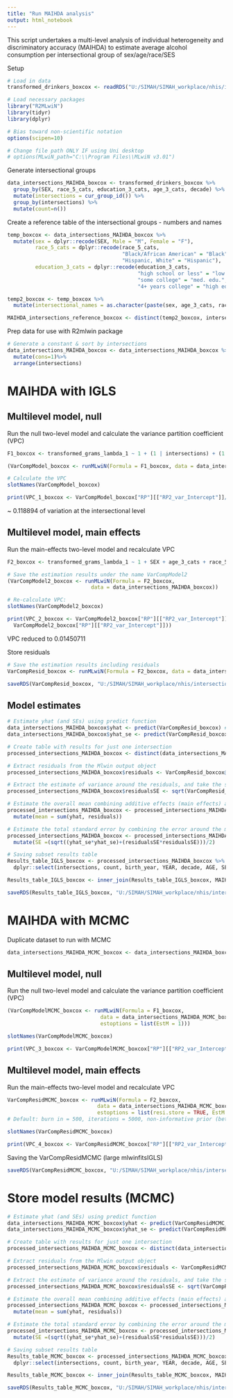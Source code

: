 ```yaml
---
title: "Run MAIHDA analysis"
output: html_notebook
---
```


This script undertakes a multi-level analysis of individual heterogeneity and discriminatory accuracy (MAIHDA)
to estimate average alcohol consumption per intersectional group of sex/age/race/SES

Setup
```r
# Load in data
transformed_drinkers_boxcox <- readRDS("U:/SIMAH/SIMAH_workplace/nhis/intersectionality/cleaned_data/6_nhis_alc_clean_transformed_drinkers_boxcox.RDS")

# Load necessary packages
library("R2MLwiN")
library(tidyr)
library(dplyr)

# Bias toward non-scientific notation
options(scipen=10)

# Change file path ONLY IF using Uni desktop
# options(MLwiN_path="C:\\Program Files\\MLwiN v3.01")
```

Generate intersectional groups
```r
data_intersections_MAIHDA_boxcox <- transformed_drinkers_boxcox %>% 
  group_by(SEX, race_5_cats, education_3_cats, age_3_cats, decade) %>% 
  mutate(intersections = cur_group_id()) %>%
  group_by(intersections) %>%
  mutate(count=n())
```

Create a reference table of the intersectional groups - numbers and names
```r
temp_boxcox <- data_intersections_MAIHDA_boxcox %>%
  mutate(sex = dplyr::recode(SEX, Male = "M", Female = "F"),
         race_5_cats = dplyr::recode(race_5_cats, 
                                     "Black/African American" = "Black", 
                                     "Hispanic, White" = "Hispanic"),
         education_3_cats = dplyr::recode(education_3_cats, 
                                          "high school or less" = "low edu.", 
                                          "some college" = "med. edu.", 
                                          "4+ years college" = "high edu."))

temp2_boxcox <- temp_boxcox %>% 
  mutate(intersectional_names = as.character(paste(sex, age_3_cats, race_5_cats, education_3_cats, decade)))

MAIHDA_intersections_reference_boxcox <- distinct(temp2_boxcox, intersections, .keep_all = TRUE) %>% dplyr::select(intersections, intersectional_names)
```

Prep data for use with R2mlwin package
```r
# Generate a constant & sort by intersections
data_intersections_MAIHDA_boxcox <- data_intersections_MAIHDA_boxcox %>%
  mutate(cons=1)%>% 
  arrange(intersections)
```

# MAIHDA with IGLS

## Multilevel model, null

Run the null two-level model and calculate the variance partition coefficient (VPC)
```r
F1_boxcox <- transformed_grams_lambda_1 ~ 1 + (1 | intersections) + (1 | NHISPID)

(VarCompModel_boxcox <- runMLwiN(Formula = F1_boxcox, data = data_intersections_MAIHDA_boxcox))

# Calculate the VPC
slotNames(VarCompModel_boxcox)

print(VPC_1_boxcox <- VarCompModel_boxcox["RP"][["RP2_var_Intercept"]]/(VarCompModel_boxcox["RP"][["RP1_var_Intercept"]] + VarCompModel_boxcox["RP"][["RP2_var_Intercept"]]))
```
~ 0.118894 of variation at the intersectional level

## Multilevel model, main effects

Run the main-effects two-level model and recalculate VPC
```r
F2_boxcox <- transformed_grams_lambda_1 ~ 1 + SEX + age_3_cats + race_5_cats + education_3_cats + decade + (1 | intersections) + (1 | NHISPID)

# Save the estimation results under the name VarCompModel2
(VarCompModel2_boxcox <- runMLwiN(Formula = F2_boxcox, 
                           data = data_intersections_MAIHDA_boxcox))

# Re-calculate VPC:
slotNames(VarCompModel2_boxcox)

print(VPC_2_boxcox <- VarCompModel2_boxcox["RP"][["RP2_var_Intercept"]]/(VarCompModel2_boxcox["RP"][["RP1_var_Intercept"]] + 
  VarCompModel2_boxcox["RP"][["RP2_var_Intercept"]]))
```
VPC reduced to 0.01450711

Store residuals
```r
# Save the estimation results including residuals
VarCompResid_boxcox <- runMLwiN(Formula = F2_boxcox, data = data_intersections_MAIHDA_boxcox, estoptions = list(resi.store = TRUE))

saveRDS(VarCompResid_boxcox, "U:/SIMAH/SIMAH_workplace/nhis/intersectionality/cleaned_data/VarCompResidIGLS_boxcox.RDS")
```

## Model estimates
```r
# Estimate yhat (and SEs) using predict function
data_intersections_MAIHDA_boxcox$yhat <- predict(VarCompResid_boxcox) # the predicted expected value
data_intersections_MAIHDA_boxcox$yhat_se <- predict(VarCompResid_boxcox, se.fit=TRUE)$se.fit # the standard error of the predicted expected value

# Create table with results for just one intersection
processed_intersections_MAIHDA_boxcox <- distinct(data_intersections_MAIHDA_boxcox, intersections, .keep_all = TRUE)

# Extract residuals from the Mlwin output object
processed_intersections_MAIHDA_boxcox$residuals <- VarCompResid_boxcox@residual$lev_2_resi_est_Intercept 

# Extract the estimate of variance around the residuals, and take the sqrt of it to get the standard error around the residuals
processed_intersections_MAIHDA_boxcox$residualsSE <- sqrt(VarCompResid_boxcox@residual$lev_2_resi_var_Intercept) %>% sqrt() # standard error around residuals

# Estimate the overall mean combining additive effects (main effects) and multiplicative effects (residuals)
processed_intersections_MAIHDA_boxcox <- processed_intersections_MAIHDA_boxcox %>% 
  mutate(mean = sum(yhat, residuals))

# Estimate the total standard error by combining the error around the mean plus the error around the residuals:
processed_intersections_MAIHDA_boxcox <- processed_intersections_MAIHDA_boxcox %>% 
  mutate(SE =(sqrt((yhat_se*yhat_se)+(residualsSE*residualsSE)))/2)

# Saving subset results table
Results_table_IGLS_boxcox <- processed_intersections_MAIHDA_boxcox %>%
  dplyr::select(intersections, count, birth_year, YEAR, decade, AGE, SEX, race_5_cats, education_3_cats, age_3_cats, yhat, yhat_se, residuals, residualsSE, mean, SE)

Results_table_IGLS_boxcox <- inner_join(Results_table_IGLS_boxcox, MAIHDA_intersections_reference_boxcox, by = "intersections")

saveRDS(Results_table_IGLS_boxcox, "U:/SIMAH/SIMAH_workplace/nhis/intersectionality/cleaned_data/MAIHDA_results_IGLS_boxcox.RDS")
```

###############################################################################################
# MAIHDA with MCMC

Duplicate dataset to run with MCMC
```r
data_intersections_MAIHDA_MCMC_boxcox <- data_intersections_MAIHDA_boxcox
```

## Multilevel model, null

Run the null two-level model and calculate the variance partition coefficient (VPC)
```r
(VarCompModelMCMC_boxcox <- runMLwiN(Formula = F1_boxcox, 
                              data = data_intersections_MAIHDA_MCMC_boxcox, 
                              estoptions = list(EstM = 1)))

slotNames(VarCompModelMCMC_boxcox)

print(VPC_3_boxcox <- VarCompModelMCMC_boxcox["RP"][["RP2_var_Intercept"]]/(VarCompModelMCMC_boxcox["RP"][["RP1_var_Intercept"]] + VarCompModelMCMC_boxcox["RP"][["RP2_var_Intercept"]]))
```


## Multilevel model, main effects

Run the main-effects two-level model and recalculate VPC
```r
VarCompResidMCMC_boxcox <- runMLwiN(Formula = F2_boxcox, 
                             data = data_intersections_MAIHDA_MCMC_boxcox, 
                             estoptions = list(resi.store = TRUE, EstM = 1))
# Default: burn in = 500, iterations = 5000, non-informative prior (beta 1)

slotNames(VarCompResidMCMC_boxcox)

print(VPC_4_boxcox <- VarCompResidMCMC_boxcox["RP"][["RP2_var_Intercept"]]/(VarCompResidMCMC_boxcox["RP"][["RP1_var_Intercept"]] + VarCompResidMCMC_boxcox["RP"][["RP2_var_Intercept"]]))
```


Saving the VarCompResidMCMC (large mlwinfitsIGLS)
```r
saveRDS(VarCompResidMCMC_boxcox, "U:/SIMAH/SIMAH_workplace/nhis/intersectionality/cleaned_data/VarCompResidMCMC_boxcox.RDS")
```

# Store model results (MCMC)
```r
# Estimate yhat (and SEs) using predict function
data_intersections_MAIHDA_MCMC_boxcox$yhat <- predict(VarCompResidMCMC_boxcox) # the predicted expected value
data_intersections_MAIHDA_MCMC_boxcox$yhat_se <- predict(VarCompResidMCMC_boxcox, se.fit=TRUE)$se.fit # the standard error of the predicted expected value

# Create table with results for just one intersection
processed_intersections_MAIHDA_MCMC_boxcox <- distinct(data_intersections_MAIHDA_MCMC_boxcox, intersections, .keep_all = TRUE)

# Extract residuals from the Mlwin output object
processed_intersections_MAIHDA_MCMC_boxcox$residuals <- VarCompResidMCMC_boxcox@residual$lev_2_resi_est_Intercept 

# Extract the estimate of variance around the residuals, and take the sqrt of it to get the standard error around the residuals
processed_intersections_MAIHDA_MCMC_boxcox$residualsSE <- sqrt(VarCompResidMCMC_boxcox@residual$lev_2_resi_var_Intercept) # standard error around residuals

# Estimate the overall mean combining additive effects (main effects) and multiplicative effects (residuals)
processed_intersections_MAIHDA_MCMC_boxcox <- processed_intersections_MAIHDA_MCMC_boxcox %>% 
  mutate(mean = sum(yhat, residuals))

# Estimate the total standard error by combining the error around the mean plus the error around the residuals:
processed_intersections_MAIHDA_MCMC_boxcox <- processed_intersections_MAIHDA_MCMC_boxcox %>% 
  mutate(SE =(sqrt((yhat_se*yhat_se)+(residualsSE*residualsSE)))/2)

# Saving subset results table
Results_table_MCMC_boxcox <- processed_intersections_MAIHDA_MCMC_boxcox %>%
  dplyr::select(intersections, count, birth_year, YEAR, decade, AGE, SEX, race_5_cats, education_3_cats, age_3_cats, yhat, yhat_se, residuals, residualsSE, mean, SE)

Results_table_MCMC_boxcox <- inner_join(Results_table_MCMC_boxcox, MAIHDA_intersections_reference_boxcox, by = "intersections")

saveRDS(Results_table_MCMC_boxcox, "U:/SIMAH/SIMAH_workplace/nhis/intersectionality/cleaned_data/MAIHDA_results_MCMC_boxcox.RDS")
```



